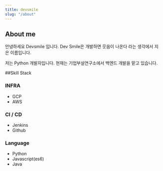 ```yaml
---
title: devsmile
slug: "/about"
---
```


## About me 
안녕하세요 Devsmile 입니다. 
Dev Smile은 개발하면 웃음이 나온다 라는 생각에서 지은 이름입니다. 

저는 Python 개발자입니다. 현재는 기업부설연구소에서 백엔드 개발을 맡고 있습니다. 

##Skill Stack 

### INFRA
- GCP
- AWS

### CI / CD
- Jenkins
- Github

### Language
- Python
- Javascript(es6)
- Java 


